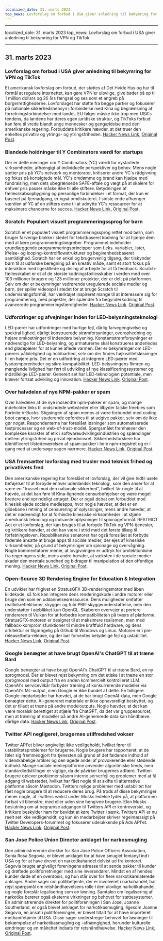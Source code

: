 ```yaml
---
localized_date: 31. marts 2023
top_news: Lovforslag om forbud i USA giver anledning til bekymring for VPN og TikTok
---
```


---

localized_date: 31. marts 2023
top_news: Lovforslag om forbud i USA giver anledning til bekymring for VPN og TikTok

---



<CallToAction />

<Steps>

## 31. marts 2023

### Lovforslag om forbud i USA giver anledning til bekymring for VPN og TikTok

Et amerikansk lovforslag om forbud, der støttes af Det Hvide Hus og har til formål at regulere internettet, kan gøre VPN'er ulovlige, give bøder på op til 1 million dollars og 20 års fængsel og ses som et angreb på borgerrettighederne. Lovforslaget har støtte fra begge partier og fokuserer på nationale sikkerhedshensyn i forbindelse med Kina og begrænsning af forretningsforbindelser med landet. EU følger måske ikke trop med USA's tendens, da landene har deres egen juridiske struktur, og TikToks forbud kan føre til vrede blandt unge mennesker og gengældelse mod den amerikanske regering. Forbuddets kritikere hævder, at det truer den enkeltes privatliv og ytrings- og ytringsfriheden.
[Hacker News Link](http://news.ycombinator.com/item?id=35366955), [Original Post](https://www.youtube.com/watch?v=FWQGA_n5Z4M).

### Blandede holdninger til Y Combinators værdi for startups

Der er delte meninger om Y Combinators (YC) værdi for nystartede virksomheder, afhængigt af individuelle perspektiver og behov. Mens nogle sætter pris på YC's netværk og mentorater, kritiserer andre YC's rådgivning og fokus på kortsigtede mål. YC's omdømme og brand kan hjælpe med fundraising, men dets ubegrænsede SAFE-aftale og vægt på at skalere for enhver pris passer måske ikke til alle stiftere. Betydningen af fællesskabsopbygning og personlige forbindelser i et format, der kun er baseret på fjernadgang, er også omdiskuteret. I sidste ende afhænger værdien af YC af en stifters evne til at udnytte YC's ressourcer for at maksimere chancerne for succes.
[Hacker News Link](http://news.ycombinator.com/item?id=35373019), [Original Post](https://acecreamu.substack.com/p/is-y-combinator-worth-the-money).

### Scratch: Populært visuelt programmeringssprog for børn

Scratch er et populært visuelt programmeringssprog rettet mod børn, som bruger farverige blokke i stedet for tekstbaseret kodning for at hjælpe dem med at lære programmeringsbegreber. Programmet indeholder grundlæggende programmeringsprincipper som f.eks. variabler, lister, if/else- og looping-kontrolflowstrukturer og begivenhedsbaseret samtidighed. Scratch har en enkel og brugervenlig tilgang, der tilskynder børn til at udforske beregning på en kreativ måde, samt et stort fokus på interaktion med ligestillede og deling af arbejde for at få feedback. Scratch-fællesskabet er et af de største kodningsfællesskaber i verden med over 103 millioner brugere og 123 millioner projekter, der er delt på platformen. Selv om der er bekymringer vedrørende uregulerede sociale medier og børn, der spiller videospil i stedet for at bruge Scratch til undervisningsformål, har værktøjet inspireret mange til at interessere sig for programmering, med projekter, der spænder fra begynderkodning til avancerede programmeringsfærdigheder.
[Hacker News Link](http://news.ycombinator.com/item?id=35373052), [Original Post](https://scratch.mit.edu/about).

### Udfordringer og afvejninger inden for LED-belysningsteknologi

LED-pærer har udfordringer med hurtige fejl, dårlig farvegengivelse og spektral lighed, dårligt konstruerede strømforsyninger, overophedning og højere omkostninger til indendørs belysning. Konstantstrømforsyninger er nødvendige for LED-belysning, og armaturerne skal konstrueres anderledes end glødepærer for at kunne aflede varmen. Der er bekymringer om LED-pærers pålidelighed og holdbarhed, selv om der findes højkvalitetsløsninger til en højere pris. Det er en udfordring at integrere LED-pærer med lysdæmperenheder og sikre kompatibilitet. LED-belysningens flimren og manglende livlighed har ført til udvikling af nye klassificeringssystemer og indstillelige LED-pærer. Generelt set har LED-teknologien potentiale, men kræver fortsat udvikling og innovation.
[Hacker News Link](http://news.ycombinator.com/item?id=35371750), [Original Post](https://nymag.com/strategist/article/led-light-bulbs-investigation.html).

### Over halvdelen af nye NPM-pakker er spam

Over halvdelen af de nye indsendte npm-pakker er spam, og mange indeholder links til ondsindede websteder eller tilbyder falske freebies som Fortnite V-Bucks. Stigningen af spam menes at være forbundet med coding boot camps, hvor studerende opfordres til at udgive pakker, selv om de ikke gør noget. Respondenterne har foreslået løsninger som automatiserede testprocesser og en web-of-trust-model. Spørgsmålet fremhæver den komplekse karakter af etik i softwareudviklingsindustrien og spændinger mellem ytringsfrihed og privat ejendomsret. Sikkerhedsforskere har identificeret tilstedeværelsen af spam-pakker i hele npm-registret og er i gang med at undersøge sagen nærmere.
[Hacker News Link](http://news.ycombinator.com/item?id=35370728), [Original Post](https://blog.sandworm.dev/one-in-two-new-npm-packages-is-seo-spam-right-now).

### USA fremsætter lovforslag med trusler mod teknisk frihed og privatlivets fred

Den amerikanske regering har foreslået et lovforslag, der vil give hidtil usete beføjelser til at forbyde enhver udenlandsk teknologi, som den anser for at være en "trussel mod den nationale sikkerhed", hvilket får nogle til at hævde, at det kan føre til Kina-lignende censurbeføjelser og være meget bredere end oprindeligt antaget. Der er også debat om forbuddet mod kinesisk ejede sociale medieapps, hvor nogle hævder, at det er en glidebane i retning af censurering af oplysninger, mens andre hævder, at det er nødvendigt for at forhindre kinesiske virksomheder i at stjæle amerikansk teknologi og indsamle oplysninger til spionageformål. RESTRICT Act er et lovforslag, der kan bruges til at forbyde TikTok og VPN-tjenester, og kritikere hævder, at det kan være i strid med det første tillæg til forfatningsloven. Republikanske senatorer har også foreslået at forbyde føderale ansatte at bruge apps til sociale medier, der ejes af kinesiske virksomheder, på grund af bekymringer om spionage og overvågning. Nogle kommentatorer mener, at lovgivningen er udtryk for protektionisme fra regeringens side, mens andre hævder, at væksten i de sociale medier skader den mentale sundhed og bidrager til manipulation af den offentlige mening.
[Hacker News Link](http://news.ycombinator.com/item?id=35369075), [Original Post](https://www.vice.com/en/article/4a3ddb/restrict-act-insanely-broad-ban-tiktok-vpns).

### Open-Source 3D Rendering Engine for Education & Integration

En udvikler har frigivet en StratusGFX 3D-renderingsmotor med åben kildekode, så folk kan integrere dens renderingskode i andre motorer eller bruge den som en uddannelsesressource. Dens muligheder omfatter realtidsreflektioner, skygger og fuld PBR-skyggeunderstøttelse, men den understøtter i øjeblikket kun OpenGL. Skaberen overvejer at portere rendereren til Vulkan for at forbedre kompatibiliteten på tværs af platforme. StratusGFX-motoren er designet til at maksimere realismen, men med fallback-kompromisfunktioner til mindre kraftfuld hardware, og dens arkitektur er tilgængelig på Github til Windows og Linux. Motoren er i pre-release/beta-release, og der bør forventes betydelige fejl og ustabilitet.
[Hacker News Link](http://news.ycombinator.com/item?id=35370284), [Original Post](https://github.com/KTStephano/StratusGFX).

### Google benægter at have brugt OpenAI's ChatGPT til at træne Bard

Google benægter at have brugt OpenAI's ChatGPT til at træne Bard, en ny sprogmodel. Der er blevet rejst bekymring om det etiske i at træne en stor sprogmodel med output fra en anden kommercielt kontrolleret LLM. OpenAI's servicevilkår forbyder træning af konkurrerende modeller via OpenAI's ML-output, men Google er ikke bundet af dette. En tidligere Google-medarbejder har hævdet, at de har brugt OpenAI-data, men Google benægter dette. AI-genereret materiale er ikke ophavsretligt beskyttet, og det er tilladt at træne på andre modeloutputs. Nogle hævder, at det kan være moralsk berettiget at stjæle fra ChatGPT, da det var gruppesourcet, men at træning af modeller på andre AI-genererede data kan håndhæve dårlige data.
[Hacker News Link](http://news.ycombinator.com/item?id=35370915), [Original Post](https://twitter.com/steventey/status/1641267979399704576).

### Twitter API negligeret, brugernes utilfredshed vokser

Twitter API'et bliver angiveligt ikke vedligeholdt, hvilket fører til ustabilitetsproblemer for brugerne. Nogle brugere har rapporteret, at de føler sig fremmedgjort fra tjenesten på grund af det faldende indhold af videnskabelige artikler og den øgede andel af provokerende eller stødende indhold. Mange sociale medieplatforme anvender algoritmiske feeds, men standardindstillinger er vigtige, da de påvirker brugernes adfærd. Twitter-brugere oplever problemer såsom interne serverfejl og problemer med at få adgang til webstedet, hvilket har fået nogle til at skifte til alternative platforme såsom Mastodon. Twitters nylige problemer med ustabilitet har fået nogle brugere til at reducere deres brug. På trods af disse bekymringer mener nogle, at Twitters vækst under Musks ledelse tyder på, at platformen fortsat vil blomstre, med eller uden sine hengivne brugere. Elon Musks beslutning om at begrænse adgangen til Twitters API er kontroversiel, og kritikere beskylder ham for bevidst at køre Twitter i sænk. Twitters API er nu reelt set ikke vedligeholdt, og kun én medarbejder skriver regelmæssigt på Twitter Developers-forummet og fokuserer udelukkende på Ads API'et.
[Hacker News Link](http://news.ycombinator.com/item?id=35370152), [Original Post](https://snarfed.org/the-twitter-api-is-now-effectively-unmaintained).

### San Jose Police Union Director anklaget for narkosmugling

Den administrerende direktør for San Jose Police Officers Association, Sonia Rosa Segovia, er blevet anklaget for at have smuglet fentanyl ind i USA og for at have drevet en narkotikahandel delvist ud fra kontoret. Segovia brugte angiveligt foreningens adresse til at sende pakker til kunder og drøftede politiforretninger med sine leverandører. Mindst en af hendes kunder døde af en overdosis, og hun står over for flere narkotikarelaterede anklager. Andre sager om politibetjente, der er involveret i narkohandel, har rejst spørgsmål om retshåndhævelsens rolle i den ulovlige narkotikahandel, og nogle foreslår legalisering som en løsning. Samtalen om legalisering af narkotika berører også eksterne virkninger og behovet for støttesystemer. En administrerende direktør for politiforeningen i San Jose, Joanne Southerland, er også blevet anklaget for narkotikasmugling, ligesom Joanne Segovia, en ansat i politiforeningen, er blevet tiltalt for at have importeret methamfetamin til USA. Disse sager understreger behovet for løsninger til bekæmpelse af narkotikasmugling og -afhængighed, herunder kulturelle ændringer og en målrettet indsats for retshåndhævelse.
[Hacker News Link](http://news.ycombinator.com/item?id=35376488), [Original Post](https://www.washingtonexaminer.com/news/crime/san-jose-police-union-director-smuggle-fentanyl-charge).

</Steps>

